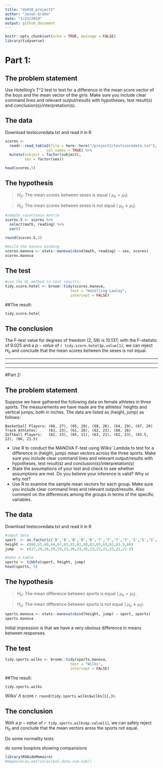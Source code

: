 ```yaml
---
title: "da410_project2"
author: "Jason Grahn"
date: "1/23/2019"
output: github_document
---
```


```r
knitr::opts_chunk$set(echo = TRUE, message = FALSE)
library(tidyverse)
```

# Part 1: 

## The problem statement

Use Hotelling’s T^2 test to test for a difference in the mean score vector of the boys and the mean vector of the girls. Make sure you include clear command lines and relevant output/results with hypotheses, test result(s) and conclusion(s)/interpretation(s).

## The data

Download testscoredata.txt and read it in R

```r
scores <- 
  readr::read_table2(file = here::here("/project2/testscoredata.txt"),
                   col_names = TRUE) %>% 
  mutate(subject = factor(subject),
         sex = factor(sex))

head(scores,5)
```

## The hypothesis

> $H_0$: The mean scores between sexes is equal ( $\mu_o = \mu_1$).

> $H_a$: The mean scores between sexes is not equal ( $\mu_o \neq \mu_1$). 

```r
#sample covariance matrix
scores.S <- scores %>% 
  select(math, reading) %>% 
  var()

round(scores.S,3)
```

```r
#build the manova binding
scores.manova <- stats::manova(cbind(math, reading) ~ sex, scores)
scores.manova
```



## The test 
```r
#use the HL method to test results.
tidy.score.hotel <- broom::tidy(scores.manova, 
                              test = "Hotelling-Lawley",
                              intercept = FALSE)
```

##The result: 
```r
tidy.score.hotel
```

## The conclusion

The F-test value for degrees of freedom (2, 59) is 10.137; with the F-statistic of 9.025 and a $p-value$ of `r tidy.score.hotel$p.value[1]`, we can reject $H_0$ and conclude that the mean scores between the sexes is not equal.

________
________
________

#Part 2: 

## The problem statement

Suppose we have gathered the following data on female athletes in three sports. The measurements we have made are the athletes' heights and vertical jumps, both in inches. The data are listed as (height, jump) as follows:

    Basketball Players: (66, 27), (65, 29), (68, 26), (64, 29), (67, 29)
    Track Athletes:     (63, 23), (61, 26), (62, 23), (60, 26)
    Softball Players:   (62, 23), (65, 21), (63, 21), (62, 23), (63.5, 22), (66, 21.5)

 * Use R to conduct the MANOVA F-test using Wilks' Lambda to test for a difference in (height, jump) mean vectors across the three sports. Make sure you include clear command lines and relevant output/results with hypotheses, test result(s) and conclusion(s)/interpretation(s)
 * State the assumptions of your test and check to see whether assumptions are met. Do you believe your inference is valid? Why or why not?
 * Use R to examine the sample mean vectors for each group. Make sure you include clear command lines and relevant output/results. Also comment on the differences among the groups in terms of the specific variables.

## The data

Download testscoredata.txt and read it in R

```r
#imput data
sport  <- as.factor(c('B','B','B','B','B','T','T','T','T','S','S','S','S','S','S'))
height <- c(66,65,68,64,67,63,61,62,60,62,65,63,62,63.5,66)
jump   <- c(27,29,26,29,29,23,26,23,26,23,21,21,23,22,21.5)

#make a table
sports <- tibble(sport, height, jump)
head(sports, 5)
```

## The hypothesis

> $H_0$: The mean difference between sports is equal ( $\mu_o = \mu_1$).

> $H_a$: The mean difference between sports is not equal ( $\mu_o \neq \mu_1$). 

```r
sports.manova <- stats::manova(cbind(height, jump) ~ sport, sports)
sports.manova
```

Initial impression is that we have a very obvious difference in means between responses. 

## The test 
```r
tidy.sports.wilks <- broom::tidy(sports.manova, 
                              test = "Wilks",
                              intercept = FALSE)
```

##The result: 
```r
tidy.sports.wilks
```

Wilks' $\Lambda$ score `r round(tidy.sports.wilks$wilks[1],3)`. 

## The conclusion

With a $p-value$ of `r tidy.sports.wilks$p.value[1]`, we can safely reject $H_0$ and conclude that the mean vectors aross the sports not equal.

Do some normality tests

do some boxplots showing comparisions

```r
library(RVAideMemoire)
#mqqnorm(as.matrix(airpol.data.num.sub))
```